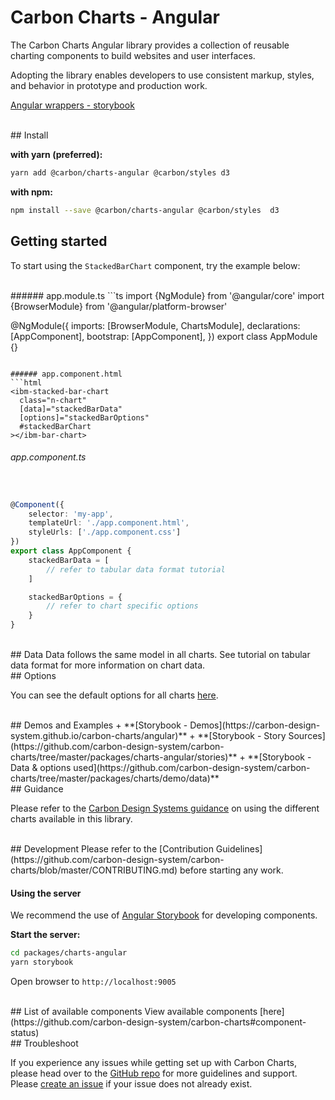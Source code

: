 
<Meta title="Docs/Getting Started/Angular" />

# Carbon Charts - Angular

The Carbon Charts Angular library provides a collection of reusable charting components to build
websites and user interfaces.

Adopting the library enables developers to use consistent markup, styles, and behavior in prototype
and production work.

[Angular wrappers - storybook](https://carbon-design-system.github.io/carbon-charts/angular)

<br />
## Install

**with yarn (preferred):**

```bash
yarn add @carbon/charts-angular @carbon/styles d3
```

**with npm:**

```bash
npm install --save @carbon/charts-angular @carbon/styles  d3
```

## Getting started

To start using the `StackedBarChart` component, try the example below:

<br />
###### app.module.ts ```ts import {NgModule} from '@angular/core' import {BrowserModule} from '@angular/platform-browser'



@NgModule({ imports: [BrowserModule, ChartsModule], declarations: [AppComponent], bootstrap:
[AppComponent], }) export class AppModule {}

````

###### app.component.html
```html
<ibm-stacked-bar-chart
  class="n-chart"
  [data]="stackedBarData"
  [options]="stackedBarOptions"
  #stackedBarChart
></ibm-bar-chart>
````

###### app.component.ts

```ts


@Component({
	selector: 'my-app',
	templateUrl: './app.component.html',
	styleUrls: ['./app.component.css']
})
export class AppComponent {
	stackedBarData = [
		// refer to tabular data format tutorial
	]

	stackedBarOptions = {
		// refer to chart specific options
	}
}
```

<br />
## Data Data follows the same model in all charts. See tutorial on tabular data format for more information
on chart data.

<br />
## Options

You can see the default options for all charts
[here](https://github.com/carbon-design-system/carbon-charts/tree/master/packages/charts/src/configuration.ts).

<br />
## Demos and Examples + **[Storybook - Demos](https://carbon-design-system.github.io/carbon-charts/angular)**
+ **[Storybook - Story Sources](https://github.com/carbon-design-system/carbon-charts/tree/master/packages/charts-angular/stories)**
+ **[Storybook - Data & options used](https://github.com/carbon-design-system/carbon-charts/tree/master/packages/charts/demo/data)**

<br />
## Guidance

Please refer to the
[Carbon Design Systems guidance](https://www.carbondesignsystem.com/data-visualization/chart-types)
on using the different charts available in this library.

<br />
## Development Please refer to the [Contribution Guidelines](https://github.com/carbon-design-system/carbon-charts/blob/master/CONTRIBUTING.md)
before starting any work.

#### Using the server

We recommend the use of
[Angular Storybook](https://github.com/storybookjs/storybook/tree/next/app/angular) for developing
components.

**Start the server:**

```bash
cd packages/charts-angular
yarn storybook
```

Open browser to `http://localhost:9005`

<br />
## List of available components View available components [here](https://github.com/carbon-design-system/carbon-charts#component-status)

<br />
## Troubleshoot

If you experience any issues while getting set up with Carbon Charts, please head over to the
[GitHub repo](https://github.com/carbon-design-system/carbon-charts) for more guidelines and
support. Please [create an issue](https://github.com/carbon-design-system/carbon-charts/issues) if
your issue does not already exist.
